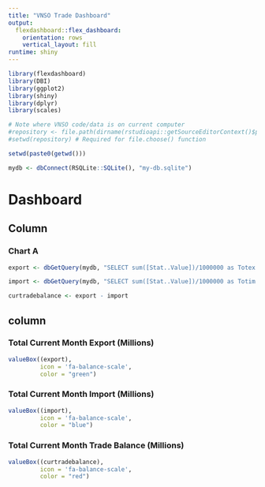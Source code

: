 ```yaml
---
title: "VNSO Trade Dashboard"
output: 
  flexdashboard::flex_dashboard:
    orientation: rows
    vertical_layout: fill
runtime: shiny
---
```


```r
library(flexdashboard)
library(DBI)
library(ggplot2)
library(shiny)
library(dplyr)
library(scales)

# Note where VNSO code/data is on current computer
#repository <- file.path(dirname(rstudioapi::getSourceEditorContext()$path))
#setwd(repository) # Required for file.choose() function

setwd(paste0(getwd()))

mydb <- dbConnect(RSQLite::SQLite(), "my-db.sqlite")


```

Dashboard
=======================================================================


Column {data-width=650}
-----------------------------------------------------------------------

### Chart A

```r

export <- dbGetQuery(mydb, "SELECT sum([Stat..Value])/1000000 as Totex FROM curtrade WHERE CP4=1000 or CP4=1021 or CP4=1022 or CP4=3071")

import <- dbGetQuery(mydb, "SELECT sum([Stat..Value])/1000000 as Totim FROM curtrade WHERE CP4=4000 or CP4=4071 or CP4=7100")

curtradebalance <- export - import

```

column {data-width=400}
------------------------------------------------------------------
### Total Current Month Export (Millions)

```r

valueBox((export),
         icon = 'fa-balance-scale',
         color = "green")
```

### Total Current Month Import (Millions)
```r
valueBox((import),
         icon = 'fa-balance-scale',
         color = "blue")

```

### Total Current Month Trade Balance (Millions)
```r
valueBox((curtradebalance),
         icon = 'fa-balance-scale',
         color = "red")

```



